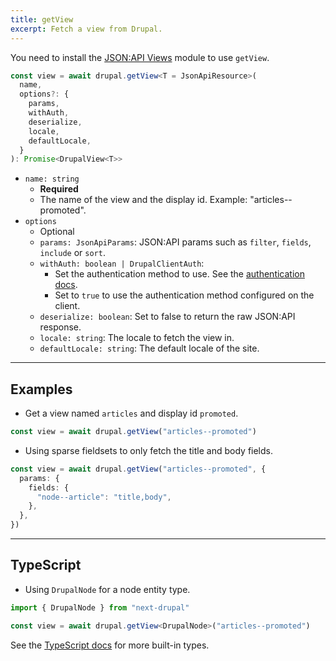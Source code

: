 ```yaml
---
title: getView
excerpt: Fetch a view from Drupal.
---
```


<Callout icon="⚠️">

You need to install the [JSON:API Views](https://www.drupal.org/project/jsonapi_views) module to use `getView`.

</Callout>

```ts
const view = await drupal.getView<T = JsonApiResource>(
  name,
  options?: {
    params,
    withAuth,
    deserialize,
    locale,
    defaultLocale,
  }
): Promise<DrupalView<T>>
```

- `name: string`
  - **Required**
  - The name of the view and the display id. Example: "articles--promoted".
- `options`
  - Optional
  - `params: JsonApiParams`: JSON:API params such as `filter`, `fields`, `include` or `sort`.
  - `withAuth: boolean | DrupalClientAuth`:
    - Set the authentication method to use. See the [authentication docs](/docs/authentication).
    - Set to `true` to use the authentication method configured on the client.
  - `deserialize: boolean`: Set to false to return the raw JSON:API response.
  - `locale: string`: The locale to fetch the view in.
  - `defaultLocale: string`: The default locale of the site.

---

## Examples

- Get a view named `articles` and display id `promoted`.

```ts
const view = await drupal.getView("articles--promoted")
```

- Using sparse fieldsets to only fetch the title and body fields.

```ts
const view = await drupal.getView("articles--promoted", {
  params: {
    fields: {
      "node--article": "title,body",
    },
  },
})
```

---

## TypeScript

- Using `DrupalNode` for a node entity type.

```ts
import { DrupalNode } from "next-drupal"

const view = await drupal.getView<DrupalNode>("articles--promoted")
```

See the [TypeScript docs](/docs/typescript) for more built-in types.
